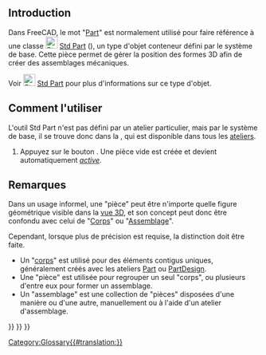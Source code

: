 <languages/>

== Introduction ==

{{TOCright}}

Dans FreeCAD, le mot "[[Part/fr|Part]]" est normalement utilisé pour faire référence à une classe [[File:Std_Part.svg|24px]] [[Std_Part/fr|Std Part]] ({{incode|App::Part}}), un type d'objet conteneur défini par le système de base. Cette pièce permet de gérer la position des formes 3D afin de créer des assemblages mécaniques.

Voir [[File:Std_Part.svg|24px]] [[Std_Part/fr|Std Part]] pour plus d'informations sur ce type d'objet.

<span id="Usage"></span>
== Comment l'utiliser ==

L'outil Std Part n'est pas défini par un atelier particulier, mais par le système de base, il se trouve donc dans la {{MenuCommand|structure toolbar}}, qui est disponible dans tous les [[Workbenches/fr|ateliers]].

# Appuyez sur le bouton {{Button|[[File: Std_Part.svg|16px]] [[Std_Part/fr|Std Part]]}}. Une pièce vide est créée et devient automatiquement ''[[Std_Part/fr#Active_status|active]]''.

<span id="Notes"></span>
== Remarques ==

Dans un usage informel, une "pièce" peut être n'importe quelle figure géométrique visible dans la [[3D_view/fr|vue 3D]], et son concept peut donc être confondu avec celui de "[[Body/fr|Corps]]" ou "[[Assembly/fr|Assemblage]]".

Cependant, lorsque plus de précision est requise, la distinction doit être faite.
* Un "[[Body/fr|corps]]" est utilisé pour des éléments contigus uniques, généralement créés avec les ateliers [[Part_Workbench/fr|Part]] ou [[PartDesign_Workbench/fr|PartDesign]].
* Une "pièce" est utilisée pour regrouper un seul "corps", ou plusieurs d'entre eux pour former un assemblage.
* Un "assemblage" est une collection de "pièces" disposées d'une manière ou d'une autre, manuellement ou à l'aide d'un atelier d'assemblage.


{{Std Base navi{{#translation:}}}} 
{{Document objects navi{{#translation:}}}}
{{Userdocnavi{{#translation:}}}}
[[Category:Glossary{{#translation:}}]]